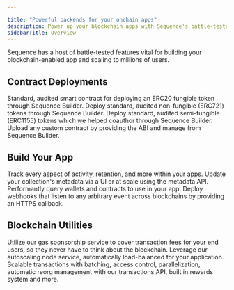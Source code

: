 ---

title: "Powerful backends for your onchain apps"
description: Power up your blockchain apps with Sequence's battle-tested infrastructure stack. Query real-time blockchain state, deploy audited contracts, manage NFT metadata, track web3 activity, send gasless transactions, and connect to event webhooks effortlessly. 
sidebarTitle: Overview
---



Sequence has a host of battle-tested features vital for building your blockchain-enabled app and scaling to millions of users.

## Contract Deployments
<CardGroup cols={2}>
    <Card title="ERC20" icon="coins" href="/solutions/collectibles/contracts/deploy-ERC20-currency">
      Standard, audited smart contract for deploying an ERC20 fungible token through Sequence Builder.
    </Card>
    <Card title="ERC721" icon="image" href="/solutions/collectibles/contracts/deploy-an-item-collection">
      Deploy standard, audited non-fungible (ERC721) tokens through Sequence Builder.
    </Card>
    <Card title="ERC1155" icon="layer-group" href="/solutions/collectibles/contracts/deploy-an-item-collection">
      Deploy standard, audited semi-fungible (ERC1155) tokens which we helped coauthor through Sequence Builder.
    </Card>
    <Card title="Link any contracts" icon="link" href="/solutions/builder/contracts">
      Upload any custom contract by providing the ABI and manage from Sequence Builder.
    </Card>
</CardGroup>

## Build Your App
<CardGroup cols={2}>
    <Card title="Analytics" icon="chart-line" href="/solutions/builder/analytics">
      Track every aspect of activity, retention, and more within your apps.
    </Card>
    <Card title="Metadata Management" icon="database" href="/solutions/collectibles/metadata">
      Update your collection's metadata via a UI or at scale using the metadata API.
    </Card>
    <Card title="Indexer" icon="magnifying-glass" href="/solutions/builder/indexer">
      Performantly query wallets and contracts to use in your app.
    </Card>
    <Card title="Webhooks" icon="bell" href="/solutions/builder/webhooks">
      Deploy webhooks that listen to any arbitrary event across blockchains by providing an HTTPS callback.
    </Card>
</CardGroup>

## Blockchain Utilities
<CardGroup cols={2}>
    <Card title="Gas Sponsorship" icon="gas-pump" href="/solutions/builder/gas-tank">
      Utilize our gas sponsorship service to cover transaction fees for your end users, so they never have to think about the blockchain.
    </Card>
    <Card title="Node Gateway" icon="server" href="/solutions/builder/node-gateway">
      Leverage our autoscaling node service, automatically load-balanced for your application.
    </Card>
    <Card title="Sidekick" icon="user" href="/solutions/sidekick/overview">
      Scalable transactions with batching, access control, parallelization, automatic reorg management with our transactions API, built in rewards system and more.
    </Card>
</CardGroup>
